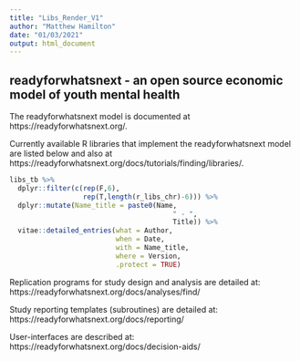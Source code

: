 ```yaml
---
title: "Libs_Render_V1"
author: "Matthew Hamilton"
date: "01/03/2021"
output: html_document
---
```



## readyforwhatsnext - an open source economic model of youth mental health

The readyforwhatsnext model is documented at https://readyforwhatsnext.org/.

Currently available R libraries that implement the readyforwhatsnext model are listed below and also at https://readyforwhatsnext.org/docs/tutorials/finding/libraries/.

```r
libs_tb %>% 
  dplyr::filter(c(rep(F,6),
                  rep(T,length(r_libs_chr)-6))) %>%
  dplyr::mutate(Name_title = paste0(Name,
                                        " - ",
                                        Title)) %>%
  vitae::detailed_entries(what = Author,
                          when = Date,
                          with = Name_title,
                          where = Version,
                          .protect = TRUE)
```  

Replication programs for study design and analysis are detailed at:  https://readyforwhatsnext.org/docs/analyses/find/

Study reporting templates (subroutines) are detailed at: https://readyforwhatsnext.org/docs/reporting/

User-interfaces are described at: https://readyforwhatsnext.org/docs/decision-aids/